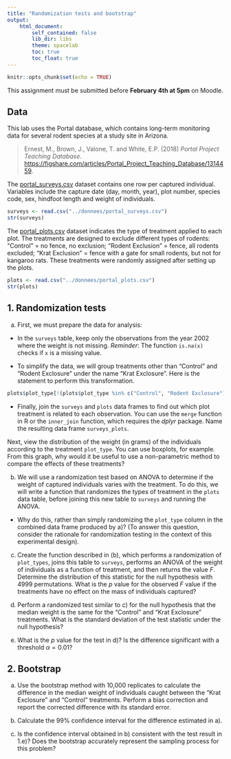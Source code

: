 ```yaml
---
title: "Randomization tests and bootstrap"
output:
    html_document:
        self_contained: false
        lib_dir: libs
        theme: spacelab
        toc: true
        toc_float: true
---
```


```r
knitr::opts_chunk$set(echo = TRUE)
```

This assignment must be submitted before **February 4th at 5pm** on Moodle.

## Data

This lab uses the Portal database, which contains long-term monitoring data for several rodent species at a study site in Arizona.

> Ernest, M., Brown, J., Valone, T. and White, E.P. (2018) *Portal Project Teaching Database*. [https://figshare.com/articles/Portal_Project_Teaching_Database/1314459](https://figshare.com/articles/Portal_Project_Teaching_Database/1314459).

The [portal_surveys.csv](../donnees/portal_surveys.csv) dataset contains one row per captured individual. Variables include the capture date (day, month, year), plot number, species code, sex, hindfoot length and weight of individuals.

```r
surveys <- read.csv("../donnees/portal_surveys.csv")
str(surveys)
```

The [portal_plots.csv](../donnees/portal_plots.csv) dataset indicates the type of treatment applied to each plot. The treatments are designed to exclude different types of rodents: "Control" = no fence, no exclusion; "Rodent Exclusion" = fence, all rodents excluded; "Krat Exclusion" = fence with a gate for small rodents, but not for kangaroo rats. These treatments were randomly assigned after setting up the plots.

```r
plots <- read.csv("../donnees/portal_plots.csv")
str(plots)
```

## 1. Randomization tests

a) First, we must prepare the data for analysis:

- In the `surveys` table, keep only the observations from the year 2002 where the weight is not missing. *Reminder*: The function `is.na(x)` checks if `x` is a missing value.

- To simplify the data, we will group treatments other than "Control" and "Rodent Exclosure" under the name "Krat Exclosure". Here is the statement to perform this transformation.

```r
plots$plot_type[!(plots$plot_type %in% c("Control", "Rodent Exclosure"))] <- "Krat Exclosure"
```

- Finally, join the `surveys` and `plots` data frames to find out which plot treatment is related to each observation. You can use the `merge` function in R or the `inner_join` function, which requires the *dplyr* package. Name the resulting data frame `surveys_plots`.

Next, view the distribution of the weight (in grams) of the individuals according to the treatment `plot_type`. You can use boxplots, for example. From this graph, why would it be useful to use a non-parametric method to compare the effects of these treatments?

b) We will use a randomization test based on ANOVA to determine if the weight of captured individuals varies with the treatment. To do this, we will write a function that randomizes the types of treatment in the `plots` data table, before joining this new table to `surveys` and running the ANOVA. 

- Why do this, rather than simply randomizing the `plot_type` column in the combined data frame produced by a)? (To answer this question, consider the rationale for randomization testing in the context of this experimental design).

c) Create the function described in (b), which performs a randomization of `plot_types`, joins this table to `surveys`, performs an ANOVA of the weight of individuals as a function of treatment, and then returns the value $F$. Determine the distribution of this statistic for the null hypothesis with 4999 permutations. What is the $p$ value for the observed $F$ value if the treatments have no effect on the mass of individuals captured?

d) Perform a randomized test similar to c) for the null hypothesis that the median weight is the same for the "Control" and "Krat Exclosure" treatments. What is the standard deviation of the test statistic under the null hypothesis?

e) What is the $p$ value for the test in d)? Is the difference significant with a threshold $\alpha = 0.01$? 


## 2. Bootstrap

a) Use the bootstrap method with 10,000 replicates to calculate the difference in the median weight of individuals caught between the "Krat Exclosure" and "Control" treatments. Perform a bias correction and report the corrected difference with its standard error.

b) Calculate the 99% confidence interval for the difference estimated in a).

c) Is the confidence interval obtained in b) consistent with the test result in 1.e)? Does the bootstrap accurately represent the sampling process for this problem?
